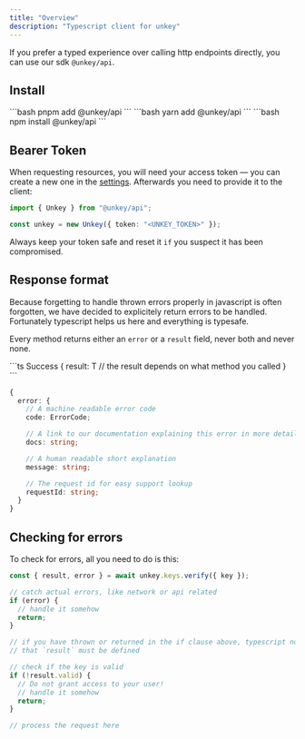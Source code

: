 ```yaml
---
title: "Overview"
description: "Typescript client for unkey"
---
```


If you prefer a typed experience over calling http endpoints directly, you can use our sdk `@unkey/api`.

## Install

<Tabs>
  <Tab title="pnpm">```bash pnpm add @unkey/api ```</Tab>
  <Tab title="yarn">```bash yarn add @unkey/api ```</Tab>
  <Tab title="npm">```bash npm install @unkey/api ```</Tab>
</Tabs>

## Bearer Token

When requesting resources, you will need your access token — you can create a new one in the [settings](https://unkey.dev/app/keys).
Afterwards you need to provide it to the client:

```ts
import { Unkey } from "@unkey/api";

const unkey = new Unkey({ token: "<UNKEY_TOKEN>" });
```

Always keep your token safe and reset it `if` you suspect it has been compromised.

## Response format

Because forgetting to handle thrown errors properly in javascript is often forgotten, we have decided to explicitely return errors to be handled. Fortunately typescript helps us here and everything is typesafe.

Every method returns either an `error` or a `result` field, never both and never none.

<CodeGroup>
```ts Success
{
  result: T // the result depends on what method you called
}
```

```ts Error
{
  error: {
    // A machine readable error code
    code: ErrorCode;

    // A link to our documentation explaining this error in more detail
    docs: string;

    // A human readable short explanation
    message: string;

    // The request id for easy support lookup
    requestId: string;
  }
}
```

</CodeGroup>

## Checking for errors

To check for errors, all you need to do is this:

```ts
const { result, error } = await unkey.keys.verify({ key });

// catch actual errors, like network or api related
if (error) {
  // handle it somehow
  return;
}

// if you have thrown or returned in the if clause above, typescript now knows
// that `result` must be defined

// check if the key is valid
if (!result.valid) {
  // Do not grant access to your user!
  // handle it somehow
  return;
}

// process the request here
```
